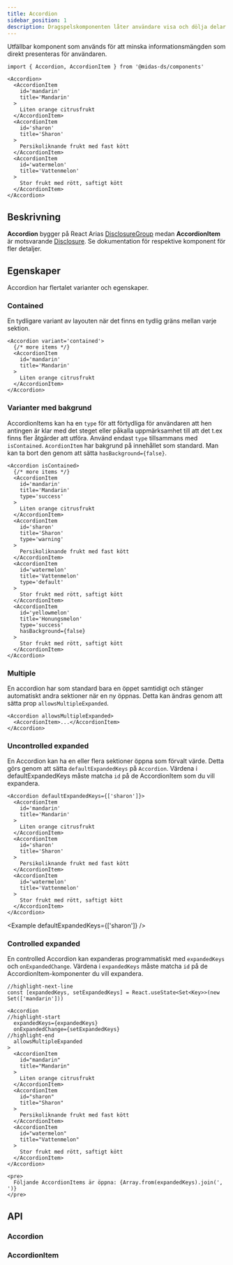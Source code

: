 ```yaml
---
title: Accordion
sidebar_position: 1
description: Dragspelskomponenten låter användare visa och dölja delar av relaterat innehåll på en sida.
---
```



<ComponentHeader
  name='Accordion'
  friendlyName='Dragspel'
  overrideHeadlessLink='https://react-spectrum.adobe.com/react-aria/DisclosureGroup.html'
/>

Utfällbar komponent som används för att minska informationsmängden som direkt presenteras för användaren.

```tsx
import { Accordion, AccordionItem } from '@midas-ds/components'
```

```tsx
<Accordion>
  <AccordionItem
    id='mandarin'
    title='Mandarin'
  >
    Liten orange citrusfrukt
  </AccordionItem>
  <AccordionItem
    id='sharon'
    title='Sharon'
  >
    Persikoliknande frukt med fast kött
  </AccordionItem>
  <AccordionItem
    id='watermelon'
    title='Vattenmelon'
  >
    Stor frukt med rött, saftigt kött
  </AccordionItem>
</Accordion>
```

<Example />

## Beskrivning

**Accordion** bygger på React Arias [DisclosureGroup](https://react-spectrum.adobe.com/react-aria/DisclosureGroup.html)
medan **AccordionItem** är motsvarande [Disclosure](https://react-spectrum.adobe.com/react-aria/Disclosure.html). Se
dokumentation för respektive komponent för fler detaljer.

## Egenskaper

Accordion har flertalet varianter och egenskaper.

### Contained

En tydligare variant av layouten när det finns en tydlig gräns mellan varje sektion.

```tsx
<Accordion variant='contained'>
  {/* more items */}
  <AccordionItem
    id='mandarin'
    title='Mandarin'
  >
    Liten orange citrusfrukt
  </AccordionItem>
</Accordion>
```

<Example variant='contained' />

### Varianter med bakgrund

AccordionItems kan ha en `type` för att förtydliga för användaren att hen antingen är klar med det steget eller påkalla
uppmärksamhet till att det t.ex finns fler åtgärder att utföra. Använd endast `type` tillsammans med `isContained`.
`AcordionItem` har bakgrund på innehållet som standard.
Man kan ta bort den genom att sätta `hasBackground={false}`.

```tsx {6,13,20,28}
<Accordion isContained>
  {/* more items */}
  <AccordionItem
    id='mandarin'
    title='Mandarin'
    type='success'
  >
    Liten orange citrusfrukt
  </AccordionItem>
  <AccordionItem
    id='sharon'
    title='Sharon'
    type='warning'
  >
    Persikoliknande frukt med fast kött
  </AccordionItem>
  <AccordionItem
    id='watermelon'
    title='Vattenmelon'
    type='default'
  >
    Stor frukt med rött, saftigt kött
  </AccordionItem>
  <AccordionItem
    id='yellowmelon'
    title='Honungsmelon'
    type='success'
    hasBackground={false}
  >
    Stor frukt med rött, saftigt kött
  </AccordionItem>
</Accordion>
```

<StatusExample />

### Multiple

En accordion har som standard bara en öppet samtidigt och stänger automatiskt andra sektioner när en ny öppnas.
Detta kan ändras genom att sätta prop `allowsMultipleExpanded`.

```tsx
<Accordion allowsMultipleExpanded>
  <AccordionItem>...</AccordionItem>
</Accordion>
```

<Example allowsMultipleExpanded />

### Uncontrolled expanded

En Accordion kan ha en eller flera sektioner öppna som förvalt värde. Detta görs genom att sätta `defaultExpandedKeys`
på `Accordion`. Värdena i defaultExpandedKeys måste matcha `id` på de AccordionItem som du vill expandera.

```tsx
<Accordion defaultExpandedKeys={['sharon']}>
  <AccordionItem
    id='mandarin'
    title='Mandarin'
  >
    Liten orange citrusfrukt
  </AccordionItem>
  <AccordionItem
    id='sharon'
    title='Sharon'
  >
    Persikoliknande frukt med fast kött
  </AccordionItem>
  <AccordionItem
    id='watermelon'
    title='Vattenmelon'
  >
    Stor frukt med rött, saftigt kött
  </AccordionItem>
</Accordion>
```

<Example defaultExpandedKeys={['sharon']} />

### Controlled expanded

En controlled Accordion kan expanderas programmatiskt med `expandedKeys` och `onExpandedChange`.
Värdena i `expandedKeys` måste matcha `id` på de AccordionItem-komponenter du vill expandera.

```tsx
//highlight-next-line
const [expandedKeys, setExpandedKeys] = React.useState<Set<Key>>(new Set(['mandarin']))

<Accordion
//highlight-start
  expandedKeys={expandedKeys}
  onExpandedChange={setExpandedKeys}
//highlight-end
  allowsMultipleExpanded
>
  <AccordionItem
    id="mandarin"
    title="Mandarin"
  >
    Liten orange citrusfrukt
  </AccordionItem>
  <AccordionItem
    id="sharon"
    title="Sharon"
  >
    Persikoliknande frukt med fast kött
  </AccordionItem>
  <AccordionItem
    id="watermelon"
    title="Vattenmelon"
  >
    Stor frukt med rött, saftigt kött
  </AccordionItem>
</Accordion>

<pre>
  Följande AccordionItems är öppna: {Array.from(expandedKeys).join(', ')}
</pre>
```

<ExampleControlled allowsMultipleExpanded />

## API

### Accordion

<PropTable name='Accordion' />

### AccordionItem

<PropTable
  name='AccordionItem'
  defaultOpen={false}
/>
